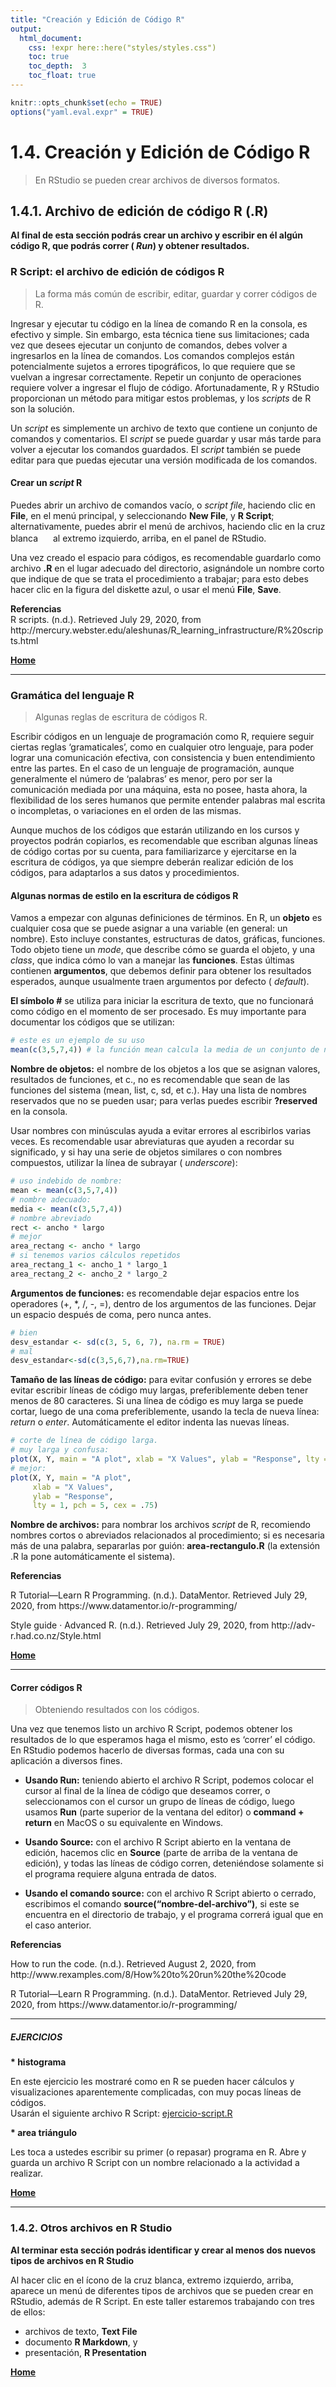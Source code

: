 ```yaml
---
title: "Creación y Edición de Código R"
output:
  html_document:
    css: !expr here::here("styles/styles.css")
    toc: true
    toc_depth:  3
    toc_float: true
---
```


```r
knitr::opts_chunk$set(echo = TRUE)
options("yaml.eval.expr" = TRUE)
```

# 1.4. Creación y Edición de Código R  
> En RStudio se pueden crear archivos de diversos formatos.  

## 1.4.1. Archivo de edición de código R (.R)  
__Al final de esta sección podrás crear un archivo y escribir en él algún código R, que podrás correr ( _Run_) y obtener resultados.__  

### R Script: el archivo de edición de códigos R  
> La forma más común de escribir, editar, guardar y correr códigos de R.    

Ingresar y ejecutar tu código en la línea de comando R en la consola, es efectivo y simple. Sin embargo, esta técnica tiene sus limitaciones; cada vez que desees ejecutar un conjunto de comandos, debes volver a ingresarlos en la línea de comandos.  Los comandos complejos están potencialmente sujetos a errores tipográficos, lo que requiere que se vuelvan a ingresar correctamente.  Repetir un conjunto de operaciones requiere volver a ingresar el flujo de código.  Afortunadamente, R y RStudio proporcionan un método para mitigar estos problemas, y los _scripts_ de R son la solución.

Un _script_ es simplemente un archivo de texto que contiene un conjunto de comandos y comentarios. El _script_ se puede guardar y usar más tarde para volver a ejecutar los comandos guardados. El _script_ también se puede editar para que puedas ejecutar una versión modificada de los comandos.

#### Crear un _script_ R

Puedes abrir un archivo de comandos vacío, o _script file_, haciendo clic en __File__, en el menú principal, y seleccionando __New File__, y __R Script__; alternativamente, puedes abrir el menú de archivos, haciendo clic en la cruz blanca ![](./media/white_cross.jpg){#id .class width=16 height=16px} al extremo izquierdo, arriba, en el panel de RStudio.

Una vez creado el espacio para códigos, es recomendable guardarlo como archivo __.R__ en el lugar adecuado del directorio, asignándole un nombre corto que indique de que se trata el procedimiento a trabajar; para esto debes hacer clic en la figura del diskette azul, o usar el menú __File__, __Save__.

__Referencias__   
R scripts. (n.d.). Retrieved July 29, 2020, from http://mercury.webster.edu/aleshunas/R_learning_infrastructure/R%20scripts.html  

[  __Home__](https://dsfernandez.github.io/tallerRbasico/index.html)  

***  

### Gramática del lenguaje R  
> Algunas reglas de escritura de códigos R.

Escribir códigos en un lenguaje de programación como R, requiere seguir ciertas reglas 'gramaticales', como en cualquier otro lenguaje, para poder lograr una comunicación efectiva, con consistencia y buen entendimiento entre las partes.  En el caso de un lenguaje de programación, aunque generalmente el número de 'palabras' es menor, pero por ser la comunicación mediada por una máquina, esta no posee, hasta ahora, la flexibilidad de los seres humanos que permite entender palabras mal escrita o incompletas, o variaciones en el orden de las mismas.  

Aunque muchos de los códigos que estarán utilizando en los cursos y proyectos podrán copiarlos, es recomendable que escriban algunas líneas de código cortas por su cuenta, para familiarizarce y ejercitarse en la escritura de códigos, ya que siempre deberán realizar edición de los códigos, para adaptarlos a sus datos y procedimientos.

#### Algunas normas de estilo en la escritura de códigos R  

Vamos a empezar con algunas definiciones de términos.  En R, un __objeto__ es cualquier cosa que se puede asignar a una variable (en general: un nombre).  Esto incluye constantes, estructuras de datos, gráficas, funciones.  Todo objeto tiene un _mode_, que describe cómo se guarda el objeto, y una _class_, que indica cómo lo van a manejar las __funciones__.  Estas últimas contienen __argumentos__, que debemos definir para obtener los resultados esperados, aunque usualmente traen argumentos por defecto ( _default_).

__El símbolo #__ se utiliza para iniciar la escritura de texto, que no funcionará como código en el momento de ser procesado.  Es muy importante para documentar los códigos que se utilizan:
```r
# este es un ejemplo de su uso
mean(c(3,5,7,4)) # la función mean calcula la media de un conjunto de números
```

__Nombre de objetos:__ el nombre de los objetos a los que se asignan valores, resultados de funciones, et c., no es recomendable que sean de las funciones del sistema (mean, list, c, sd, et c.).  Hay una lista de nombres reservados que no se pueden usar; para verlas puedes escribir __?reserved__ en la consola.  

Usar nombres con minúsculas ayuda a evitar errores al escribirlos varias veces.  Es recomendable usar abreviaturas que ayuden a recordar su significado, y si hay una serie de objetos similares o con nombres compuestos, utilizar la línea de subrayar ( _underscore_):

```r
# uso indebido de nombre:
mean <- mean(c(3,5,7,4))
# nombre adecuado:
media <- mean(c(3,5,7,4))
# nombre abreviado
rect <- ancho * largo
# mejor
area_rectang <- ancho * largo
# si tenemos varios cálculos repetidos
area_rectang_1 <- ancho_1 * largo_1
area_rectang_2 <- ancho_2 * largo_2
```

__Argumentos de funciones:__ es recomendable dejar espacios entre los operadores (+, *, /, -, =), dentro de los argumentos de las funciones.  Dejar un espacio después de coma, pero nunca antes.

```r
# bien
desv_estandar <- sd(c(3, 5, 6, 7), na.rm = TRUE)
# mal
desv_estandar<-sd(c(3,5,6,7),na.rm=TRUE)
```

__Tamaño de las líneas de código:__  para evitar confusión y errores se debe evitar escribir líneas de código muy largas, preferiblemente deben tener menos de 80 caracteres.  Si una línea de código es muy larga se puede cortar, luego de una coma preferiblemente, usando la tecla de nueva línea: _return_ o _enter_.  Automáticamente el editor indenta las nuevas líneas.

```r
# corte de línea de código larga.
# muy larga y confusa:
plot(X, Y, main = "A plot", xlab = "X Values", ylab = "Response", lty = 1, pch = 5, cex = .75)
# mejor:
plot(X, Y, main = "A plot",
     xlab = "X Values",
     ylab = "Response",
     lty = 1, pch = 5, cex = .75)
```

__Nombre de archivos:__  para nombrar los archivos _script_ de R, recomiendo nombres cortos o abreviados relacionados al procedimiento; si es necesaria más de una palabra, separarlas por guión: __area-rectangulo.R__ (la extensión .R la pone automáticamente el sistema).  

__Referencias__  

R Tutorial—Learn R Programming. (n.d.). DataMentor. Retrieved July 29, 2020, from https://www.datamentor.io/r-programming/\  

Style guide · Advanced R. (n.d.). Retrieved July 29, 2020, from http://adv-r.had.co.nz/Style.html\  

[  __Home__](https://dsfernandez.github.io/tallerRbasico/index.html)   

***  

#### Correr códigos R
> Obteniendo resultados con los códigos.  

Una vez que tenemos listo un archivo R Script, podemos obtener los resultados de lo que esperamos haga el mismo, esto es 'correr' el código.  En RStudio podemos hacerlo de diversas formas, cada una con su aplicación a diversos fines.  

- __Usando Run:__ teniendo abierto el archivo R Script, podemos colocar el cursor al final de la línea de código que deseamos correr, o seleccionamos con el cursor un grupo de líneas de código, luego usamos __Run__ (parte superior de la ventana del editor) o __command + return__ en MacOS o su equivalente en Windows.  

- __Usando Source:__ con el archivo R Script abierto en la ventana de edición, hacemos clic en __Source__ (parte de arriba de la ventana de edición), y todas las líneas de código corren, deteniéndose solamente si el programa requiere alguna entrada de datos.  

- __Usando el comando source:__ con el archivo R Script abierto o cerrado, escribimos el comando __source("nombre-del-archivo")__, si este se encuentra en el directorio de trabajo, y el programa correrá igual que en el caso anterior.  

__Referencias__  

How to run the code. (n.d.). Retrieved August 2, 2020, from http://www.rexamples.com/8/How%20to%20run%20the%20code\

R Tutorial—Learn R Programming. (n.d.). DataMentor. Retrieved July 29, 2020, from https://www.datamentor.io/r-programming/\  

***  

##### EJERCICIOS

__* histograma__\  

En este ejercicio les mostraré como en R se pueden hacer cálculos y visualizaciones aparentemente complicadas, con muy pocas líneas de códigos.  
Usarán el siguiente archivo R Script: [ejercicio-script.R](https://raw.githubusercontent.com/dsfernandez/tallerRbasico/master/ejercicio-script.R)

__* area triángulo__\ 

Les toca a ustedes escribir su primer (o repasar) programa en R.  Abre y guarda un archivo R Script con un nombre relacionado a la actividad a realizar. 

[  __Home__](https://dsfernandez.github.io/tallerRbasico/index.html)  

***  

### 1.4.2. Otros archivos en R Studio  
__Al terminar esta sección podrás identificar y crear al menos dos nuevos tipos de archivos en R Studio__  

Al hacer clic en el ícono de la cruz blanca, extremo izquierdo, arriba, aparece un menú de diferentes tipos de archivos que se pueden crear en RStudio, además de R Script.  En este taller estaremos trabajando con tres de ellos:  

- archivos de texto, __Text File__  
- documento __R Markdown__, y  
- presentación, __R Presentation__\

[  __Home__](https://dsfernandez.github.io/tallerRbasico/index.html)



